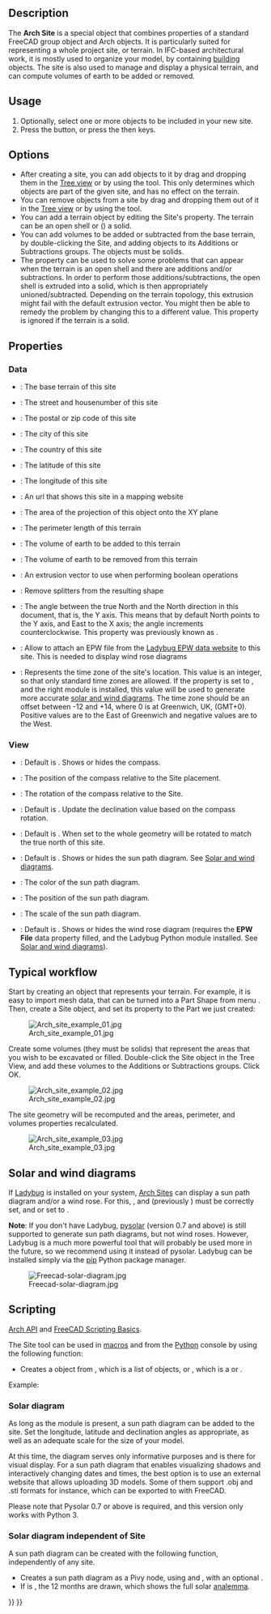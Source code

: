 <languages/>
<translate>

<!--T:30-->
{{Docnav
|[[BIM_Project|Project]]
|[[Arch_Building|Building]]
|[[BIM_Workbench|BIM]]
|IconL=BIM_Project.svg
|IconR=Arch_Building.svg
|IconC=Workbench_BIM.svg
}}

<!--T:40-->
{{VeryImportantMessage|THIS COMMAND IS PART OF THE INTEGRATED [[BIM_Workbench|BIM WORKBENCH]] IN V1.0<br>
This page has been updated for that version.}}

<!--T:1-->
{{GuiCommand
|Name=Arch Site
|MenuLocation=3D/BIM → Site
|Workbenches=[[BIM_Workbench|BIM]]
|Shortcut={{KEY|S}} {{KEY|I}}
|SeeAlso=
}}

==Description== <!--T:2-->

<!--T:3-->
The '''Arch Site''' is a special object that combines properties of a standard FreeCAD group object and Arch objects. It is particularly suited for representing a whole project site, or terrain. In IFC-based architectural work, it is mostly used to organize your model, by containing [[Arch_Building|building]] objects. The site is also used to manage and display a physical terrain, and can compute volumes of earth to be added or removed.

==Usage== <!--T:4-->

<!--T:5-->
# Optionally, select one or more objects to be included in your new site.
# Press the {{Button|[[Image:Arch_Site.svg|16px]] [[Arch_Site|Site]]}} button, or press the {{KEY|S}} then {{KEY|I}} keys.

==Options== <!--T:6-->

<!--T:7-->
* After creating a site, you can add objects to it by drag and dropping them in the [[Tree_view|Tree view]] or by using the {{Button|[[Image:Arch Add.svg|16px]] [[Arch Add|Arch Add]]}} tool. This only determines which objects are part of the given site, and has no effect on the terrain.
* You can remove objects from a site by drag and dropping them out of it in the [[Tree_view|Tree view]] or by using the {{Button|[[Image:Arch Remove.svg|16px]] [[Arch Remove|Arch Remove]]}} tool.
* You can add a terrain object by editing the Site's {{PropertyData|Terrain}} property. The terrain can be an open shell or ({{Version|0.21}}) a solid.
* You can add volumes to be added or subtracted from the base terrain, by double-clicking the Site, and adding objects to its Additions or Subtractions groups. The objects must be solids.
* The {{PropertyData|Extrusion Vector}} property can be used to solve some problems that can appear when the terrain is an open shell and there are additions and/or subtractions. In order to perform those additions/subtractions, the open shell is extruded into a solid, which is then appropriately unioned/subtracted. Depending on the terrain topology, this extrusion might fail with the default extrusion vector. You might then be able to remedy the problem by changing this to a different value. This property is ignored if the terrain is a solid.

==Properties== <!--T:12-->

=== Data === <!--T:37-->

<!--T:13-->
* {{PropertyData|Terrain}}: The base terrain of this site
* {{PropertyData|Address}}: The street and housenumber of this site
* {{PropertyData|Postal Code}}: The postal or zip code of this site
* {{PropertyData|City}}: The city of this site
* {{PropertyData|Country}}: The country of this site
* {{PropertyData|Latitude}}: The latitude of this site
* {{PropertyData|Longitude}}: The longitude of this site
* {{PropertyData|Url}}: An url that shows this site in a mapping website
* {{PropertyData|Projected Area}}: The area of the projection of this object onto the XY plane
* {{PropertyData|Perimeter}}: The perimeter length of this terrain
* {{PropertyData|Addition Volume}}: The volume of earth to be added to this terrain
* {{PropertyData|Subtraction Volume}}: The volume of earth to be removed from this terrain
* {{PropertyData|Extrusion Vector}}: An extrusion vector to use when performing boolean operations
* {{PropertyData|Remove Splitter}}: Remove splitters from the resulting shape
* {{PropertyData|Declination}}: The angle between the true North and the North direction in this document, that is, the Y axis. This means that by default North points to the Y axis, and East to the X axis; the angle increments counterclockwise. This property was previously known as {{PropertyData|North Deviation}}.
* {{PropertyData|EPW File}}: Allow to attach an EPW file from the [https://www.ladybug.tools/epwmap/ Ladybug EPW data website] to this site. This is needed to display wind rose diagrams
* {{PropertyData|Time Zone}}: Represents the time zone of the site's location. This value is an integer, so that only standard time zones are allowed. If the {{PropertyView|Solar Diagram}} property is set to {{TRUE}}, and the right module is installed, this value will be used to generate more accurate [[#Solar_and_wind_diagrams|solar and wind diagrams]]. The time zone should be an offset between -12 and +14, where 0 is at Greenwich, UK, (GMT+0). Positive values are to the East of Greenwich and negative values are to the West.

=== View === <!--T:38-->

{{Properties_Title|Compass}}

* {{PropertyView|Compass|Bool}}: Default is {{Value|False}}. Shows or hides the compass.
* {{PropertyView|CompassPosition|Vector}}: The position of the compass relative to the Site placement.
* {{PropertyView|CompassRotation|Angle}}: The rotation of the compass relative to the Site.
* {{PropertyView|UpdateDeclination|Bool}}: Default is {{Value|False}}. Update the declination value based on the compass rotation.

{{Properties_Title|Site}}

<!--T:26-->
* {{PropertyView|Orientation|Enumeration}}: Default is {{Value|Project North}}. When set to {{Value|True North}} the whole geometry will be rotated to match the true north of this site.
* {{PropertyView|SolarDiagram|Bool}}: Default is {{Value|False}}. Shows or hides the sun path diagram. See [[#Solar_and_wind_diagrams|Solar and wind diagrams]].
* {{PropertyView|SolarDiagramColor|Color}}: The color of the sun path diagram.
* {{PropertyView|SolarDiagramPosition|Vector}}: The position of the sun path diagram.
* {{PropertyView|SolarDiagramScale|Float}}: The scale of the sun path diagram.
* {{PropertyView|WindRose|Bool}}: Default is {{value|False}}. Shows or hides the wind rose diagram (requires the '''EPW File''' data property filled, and the Ladybug Python module installed. See [[#Solar_and_wind_diagrams|Solar and wind diagrams]]).

== Typical workflow == <!--T:14-->

<!--T:15-->
Start by creating an object that represents your terrain. For example, it is easy to import mesh data, that can be turned into a Part Shape from menu {{MenuCommand|Part → Create Shape from Mesh}}. Then, create a Site object, and set its {{PropertyData|Terrain}} property to the Part we just created:

<!--T:16-->
[[Image:Arch site example 01.jpg]]

<!--T:17-->
Create some volumes (they must be solids) that represent the areas that you wish to be excavated or filled. Double-click the Site object in the Tree View, and add these volumes to the Additions or Subtractions groups. Click OK.

<!--T:18-->
[[Image:Arch site example 02.jpg]]

<!--T:19-->
The site geometry will be recomputed and the areas, perimeter, and volumes properties recalculated.

<!--T:20-->
[[Image:Arch site example 03.jpg]]

== Solar and wind diagrams == <!--T:21-->

<!--T:22-->
If [https://www.ladybug.tools/ladybug.html Ladybug] is installed on your system, [[Arch_Site|Arch Sites]] can display a sun path diagram and/or a wind rose. For this, {{PropertyData|Longitude}}, {{PropertyData|Latitude}} and {{PropertyData|Declination}} (previously {{PropertyData|North Deviation}}) must be correctly set, and {{PropertyView|Solar Diagram}} or {{PropertyView|Wind Rose}} set to {{TRUE}}.

<!--T:36-->
'''Note''': If you don't have Ladybug, [http://pysolar.org/ pysolar] (version 0.7 and above) is still supported to generate sun path diagrams, but not wind roses. However, Ladybug is a much more powerful tool that will probably be used more in the future, so we recommend using it instead of pysolar. Ladybug can be installed simply via the  [https://github.com/ladybug-tools/ladybug?tab=readme-ov-file#installation pip] Python package manager.

<!--T:23-->
[[Image:Freecad-solar-diagram.jpg]]

==Scripting== <!--T:39-->

<!--T:8-->
{{Emphasis|See also:}} [[Arch_API|Arch API]] and [[FreeCAD_Scripting_Basics|FreeCAD Scripting Basics]].

<!--T:9-->
The Site tool can be used in [[Macros|macros]] and from the [[Python|Python]] console by using the following function:

</translate>
{{Code|code=
Site = makeSite(objectslist=None, baseobj=None, name="Site")
}}
<translate>

<!--T:10-->
* Creates a {{incode|Site}} object from {{incode|objectslist}}, which is a list of objects, or {{incode|baseobj}}, which is a {{incode|Shape}} or {{incode|Terrain}}.

<!--T:11-->
Example:
</translate>
{{Code|code=
import FreeCAD, Draft, Arch

p1 = FreeCAD.Vector(0, 0, 0)
p2 = FreeCAD.Vector(2000, 0, 0)
baseline = Draft.makeLine(p1, p2)
Wall = Arch.makeWall(baseline, length=None, width=150, height=2000)
FreeCAD.ActiveDocument.recompute()

Building = Arch.makeBuilding([Wall])
Site = Arch.makeSite([Building])

FreeCAD.ActiveDocument.recompute()
FreeCAD.Gui.ActiveDocument.ActiveView.viewIsometric()
}}
<translate>

=== Solar diagram === <!--T:33-->

<!--T:34-->
As long as the {{incode|pysolar}} module is present, a sun path diagram can be added to the site. Set the longitude, latitude and declination angles as appropriate, as well as an adequate scale for the size of your model.

At this time, the diagram serves only informative purposes and is there for visual display. For a sun path diagram that enables visualizing shadows and interactively changing dates and times, the best option is to use an external website that allows uploading 3D models. Some of them support .obj and .stl formats for instance, which can be exported to with FreeCAD. 

<!--T:35-->
Please note that Pysolar 0.7 or above is required, and this version only works with Python 3.

</translate>
{{Code|code=
Site.Longitude = -46.38
Site.Latitude = -23.33
Site.Declination = 30
# Uncomment if you want to show the compass
# Site.ViewObject.Compass = True

Site.ViewObject.SolarDiagram = True
Site.ViewObject.SolarDiagramScale = 10000
FreeCAD.ActiveDocument.recompute()
}}
<translate>

=== Solar diagram independent of Site === <!--T:27-->

<!--T:24-->
A sun path diagram can be created with the following function, independently of any site.
</translate>
{{Code|code=
Node = makeSolarDiagram(longitude, latitude, scale=1, complete=False)
}}
<translate>

<!--T:29-->
* Creates a sun path diagram as a Pivy node, using {{incode|longitude}} and {{incode|latitude}}, with an optional {{incode|scale}}.
* If {{incode|complete}} is {{incode|True}}, the 12 months are drawn, which shows the full solar [https://en.wikipedia.org/wiki/Analemma analemma].

</translate>
{{Code|code=
import FreeCADGui, Arch

Node = Arch.makeSolarDiagram(-46.38, -23.33, scale=10000, complete=True)
FreeCAD.Gui.ActiveDocument.ActiveView.getSceneGraph().addChild(Node)
}}
<translate>


<!--T:25-->
{{Docnav
|[[BIM_Project|Project]]
|[[Arch_Building|Building]]
|[[BIM_Workbench|BIM]]
|IconL=BIM_Project.svg
|IconR=Arch_Building.svg
|IconC=Workbench_BIM.svg
}}

</translate>
{{BIM_Tools_navi{{#translation:}}}}
{{Userdocnavi{{#translation:}}}}
